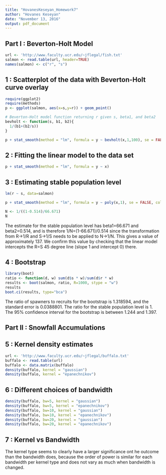 ```yaml
---
title: "HovanesKeseyan_Homework7"
author: "Hovanes Keseyan"
date: "November 13, 2016"
output: pdf_document
---
```


## Part I : Beverton-Holt Model

```r
url <- 'http://www.faculty.ucr.edu/~jflegal/fish.txt'
salmon <- read.table(url, header=TRUE)
names(salmon) <- c("r", "s")
```

## 1 : Scatterplot of the data with Beverton-Holt curve overlay

```r
require(ggplot2)
require(methods)
p <- ggplot(salmon, aes(x=s,y=r)) + geom_point()

# Beverton-Holt model function returning r given s, beta1, and beta2
bevholt <- function(s, b1, b2){
  1/(b1+(b2/s))
}

p + stat_smooth(method = "lm", formula = y ~ bevholt(x,1,100), se = FALSE, aes(color = "b1=1, b2=100")) + stat_smooth(method = "lm", formula = y ~ bevholt(x,10,100), se = FALSE, aes(color = "b1=5, b2=200")) + stat_smooth(method = "lm", formula = y ~ bevholt(x,1,300), se = FALSE, aes(color = "b1=1, b2=300"))
```

## 2 : Fitting the linear model to the data set

```r
p + stat_smooth(method = "lm", formula = y ~ x)
```

## 3 : Estimating stable population level

```r
lm(r ~ s, data=salmon)

p + stat_smooth(method = "lm", formula = y ~ poly(x,1), se = FALSE, color = "blue") + geom_abline(slope = 1, intercept = 0, color = "red", size=1)

N <- 1/((1-0.514)/66.671)
N
```

The estimate for the stable population level has beta1=66.671 and beta2=0.514, and is therefore 1/N=(1-66.671)/0.514 since the transformation from R->1/R and S->1/S needs to be applied to N->1/N. This gives a value of approximately 137. We confirm this value by checking that the linear model intercepts the R=S 45 degree line (slope 1 and intercept 0) there.

## 4 : Bootstrap

```r
library(boot)
ratio <- function(d, w) sum(d$s * w)/sum(d$r * w)
results <- boot(salmon, ratio, R=1000, stype = "w")
results
boot.ci(results, type="bca")
```

The ratio of spawners to recruits for the bootstrap is 1.318594, and the standard error is 0.0388801. The ratio for the stable population level is 1. The 95% confidence interval for the bootstrap is between 1.244 and 1.397.

## Part II : Snowfall Accumulations

## 5 : Kernel density estimates

```r
url <- 'http://www.faculty.ucr.edu/~jflegal/buffalo.txt'
buffalo <- read.table(url)
buffalo <- data.matrix(buffalo)
density(buffalo, kernel = "gaussian")
density(buffalo, kernel = "epanechnikov")
```

## 6 : Different choices of bandwidth

```r
density(buffalo, bw=5, kernel = "gaussian")
density(buffalo, bw=5, kernel = "epanechnikov")
density(buffalo, bw=10, kernel = "gaussian")
density(buffalo, bw=10, kernel = "epanechnikov")
density(buffalo, bw=20, kernel = "gaussian")
density(buffalo, bw=20, kernel = "epanechnikov")
```

## 7 : Kernel vs Bandwidth

The kernel type seems to clearly have a larger significance ont he outcome than the bandwidth does, because the order of power is similar for each bandwidth per kernel type and does not vary as much when bandwidth is changed.
```r

```

